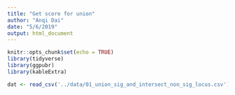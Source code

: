 ```yaml
---
title: "Get score for union"
author: "Anqi Dai"
date: "5/6/2019"
output: html_document
---
```


```r
knitr::opts_chunk$set(echo = TRUE)
library(tidyverse)
library(ggpubr)
library(kableExtra)
```

```r
dat <- read_csv('../data/01_union_sig_and_intersect_non_sig_locus.csv')
```


